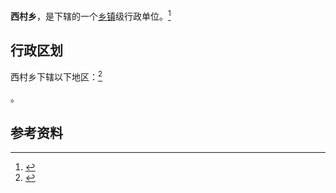 {{中国乡级行政区|14/02/12/206/000}}

'''西村乡'''，是{{PRC admin/fullname|14/02/12/206/000|3}}下辖的一个[[乡镇|乡镇]]级行政单位。<ref>{{PRC admin/ref sgc|{{PRC admin/parent|14/02/12/206/000}}}}</ref>

== 行政区划 ==

西村乡下辖以下地区：<ref>{{PRC admin/ref sgc|14/02/12/206/000}}</ref>

{{PRC admin/children|14/02/12/206/000}}。

== 参考资料 ==

{{reflist}}

{{行政区划小作品}}
{{PRC admin/navcat|14/02/12/206/000}}
